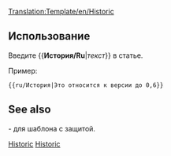 <noinclude>[[Translation:Template/en/Historic]]</noinclude><noinclude></noinclude><includeonly>{{en/Ambox| type  = content
| text  = <strong>Истрический контент</strong><br/>Эта страница или раздел содержит контент, который уже не актуален для текущей версии OpenTTD. Пожалуйста, сохраните ее в целостности т.к. это часть истории данной Wiki, как документация.<br/>
{{{1|}}}
}}</includeonly><noinclude>

==Использование==
Введите <nowiki>{{</nowiki>'''История/Ru'''|''текст''<nowiki>}}</nowiki> в статье.

Пример:
<pre>{{ru/История|Это относится к версии до 0,6}}</pre>
{{ru/История|Это относится к версии до 0,6}}
==See also==
{{en/S|Исторический/Ru}}- для шаблона с защитой.

[[Category:en/Templates|Historic]][[Category:en/Message boxes|Historic]]</noinclude>